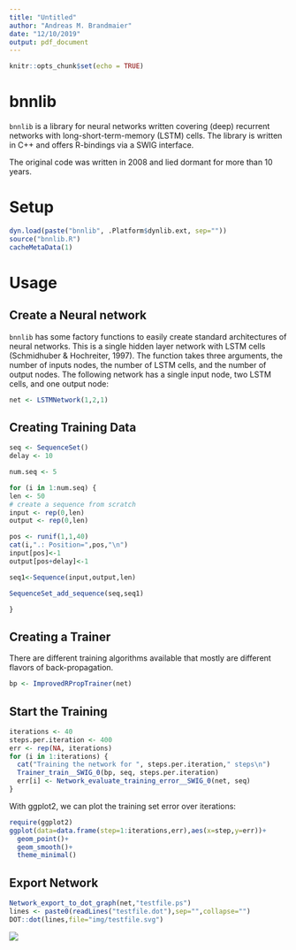 ```yaml
---
title: "Untitled"
author: "Andreas M. Brandmaier"
date: "12/10/2019"
output: pdf_document
---
```


```r
knitr::opts_chunk$set(echo = TRUE)
```

# bnnlib

`bnnlib` is a library for neural networks written covering (deep) recurrent networks with long-short-term-memory (LSTM) cells. The library is written in C++ and offers R-bindings via a SWIG interface.

The original code was written in 2008 and lied dormant for more than 10 years.


# Setup

```r
dyn.load(paste("bnnlib", .Platform$dynlib.ext, sep=""))
source("bnnlib.R")
cacheMetaData(1)
```

# Usage

## Create a Neural network

`bnnlib` has some factory functions to easily create standard architectures of neural networks. This is a single hidden layer network with LSTM cells (Schmidhuber & Hochreiter, 1997). The function takes three arguments, the number of inputs nodes, the number of LSTM cells, and the number of output nodes. The following network has a single input node, two LSTM cells, and one output node:

```r
net <- LSTMNetwork(1,2,1)
```

## Creating Training Data

```r

seq <- SequenceSet()
delay <- 10

num.seq <- 5

for (i in 1:num.seq) {
len <- 50
# create a sequence from scratch
input <- rep(0,len)
output <- rep(0,len)

pos <- runif(1,1,40)
cat(i,".: Position=",pos,"\n")
input[pos]<-1
output[pos+delay]<-1

seq1<-Sequence(input,output,len)

SequenceSet_add_sequence(seq,seq1)

}
```

## Creating a Trainer

There are different training algorithms available that mostly are different flavors of back-propagation.

```r
bp <- ImprovedRPropTrainer(net)
```

## Start the Training

```r
iterations <- 40
steps.per.iteration <- 400
err <- rep(NA, iterations)
for (i in 1:iterations) {
  cat("Training the network for ", steps.per.iteration," steps\n")
  Trainer_train__SWIG_0(bp, seq, steps.per.iteration)
  err[i] <- Network_evaluate_training_error__SWIG_0(net, seq)
}
```

With ggplot2, we can plot the training set error over iterations:

```r
require(ggplot2)
ggplot(data=data.frame(step=1:iterations,err),aes(x=step,y=err))+
  geom_point()+
  geom_smooth()+
  theme_minimal()
```

## Export Network

```r
Network_export_to_dot_graph(net,"testfile.ps")
lines <- paste0(readLines("testfile.dot"),sep="",collapse="")
DOT::dot(lines,file="img/testfile.svg")
```

![](img/testfile.svg)

